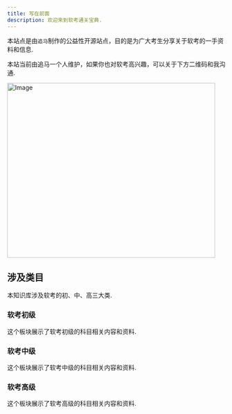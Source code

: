 ```yaml
---
title: 写在前面
description: 欢迎来到软考通关宝典.
---
```


本站点是由`追马`制作的公益性开源站点，目的是为广大考生分享关于软考的一手资料和信息.

<Callout>

本站当前由追马一个人维护，如果你也对软考高兴趣，可以关于下方二维码和我沟通.

</Callout>

<Image src="/wechat.jpg" width="480" height="404" alt="Image" priority={true} />

## 涉及类目

本知识库涉及软考的初、中、高三大类.

<div className="grid sm:grid-cols-2 gap-4 mt-6">

<Card href="/docs/low-level" disabled>

### 软考初级

这个板块展示了软考初级的科目相关内容和资料.

</Card>

<Card href="/docs/mid-level" disabled>

### 软考中级

这个板块展示了软考中级的科目相关内容和资料.

</Card>

<Card href="/docs/high-level" >

### 软考高级

这个板块展示了软考高级的科目相关内容和资料.

</Card>

</div>
